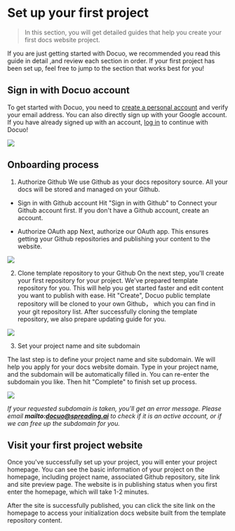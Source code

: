 # Set up your first project

> In this section, you will get detailed guides that help you create your first docs website project.

If you are just getting started with Docuo, we recommended you read this guide in detail ,and review each section in order. 
If your first project has been set up, feel free to jump to the section that works best for you!


## Sign in with Docuo account
To get started with Docuo, you need to [create a personal account](https://app.spreading.ai/signup/) and verify your email address. You can also directly sign up with your Google account.
If you have already signed up with an account, [log in](https://app.spreading.ai/login) to continue with Docuo!

<Frame width="auto" height="auto" >
  <img src="../docs_image/start_0.png" />
</Frame>

## Onboarding process

1. Authorize Github
We use Github as your docs repository source. All your docs will be stored and managed on your Github.

* Sign in with Github account
Hit "Sign in with Github" to Connect your Github account first. If you don't have a Github account, create an account.

* Authorize OAuth app
Next, authorize our OAuth app. This ensures getting your Github repositories and publishing your content to the website. 

<Frame width="auto" height="auto" >
  <img src="../docs_image/start_1.png"  />
</Frame>

2. Clone template repository to your Github
On the next step, you'll create your first repository for your project. We've prepared template repository for you. This will help you get started faster and edit content you want to publish with ease.
Hit "Create", Docuo public template repository will be cloned to your own Github， which you can find in your git repository list.
After successfully cloning the template repository, we also prepare updating guide for you. 

<Frame width="auto" height="auto" >
  <img src="../docs_image/start_2.png"  />
</Frame>

3. Set your project name and site subdomain

The last step is to define your project name and site subdomain. We will help you apply for your docs website domain. Type in your project name, and the subdomain will be automatically filled in. You can re-enter the subdomain you like.  Then hit "Complete" to finish set up process.

<Frame width="auto" height="auto" >
  <img src="../docs_image/start_3.png"  />
</Frame>

*If your requested subdomain is taken, you'll get an error message. Please email **mailto:docuo@spreading.ai** to check if it is an active account, or if we can free up the subdomain for you.*

## Visit your first project website

Once you've successfully set up your project, you will enter your project homepage. You can see the basic information of your project on the homepage, including project name, associated Github repository, site link and site preview page. The website is in publishing status when you first enter the homepage, which will take 1-2 minutes.

After the site is successfully published, you can click the site link on the homepage to access your initialization docs website built from the template repository content. 